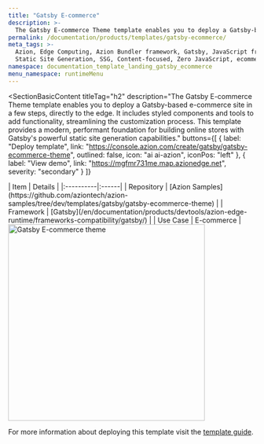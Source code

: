 ```yaml
---
title: "Gatsby E-commerce"
description: >-
  The Gatsby E-commerce Theme template enables you to deploy a Gatsby-based e-commerce site in a few steps, directly to the edge. It includes styled components and tools to add functionality, streamlining the customization process.
permalink: /documentation/products/templates/gatsby-ecommerce/
meta_tags: >-
  Azion, Edge Computing, Azion Bundler framework, Gatsby, JavaScript frameworks,
  Static Site Generation, SSG, Content-focused, Zero JavaScript, ecommerce
namespace: documentation_template_landing_gatsby_ecommerce
menu_namespace: runtimeMenu
---
```



<SectionBasicContent
  titleTag="h2"
  description="The Gatsby E-commerce Theme template enables you to deploy a Gatsby-based e-commerce site in a few steps, directly to the edge. It includes styled components and tools to add functionality, streamlining the customization process. This template provides a modern, performant foundation for building online stores with Gatsby's powerful static site generation capabilities."
  buttons={[
    { label: "Deploy template", link: "https://console.azion.com/create/gatsby/gatsby-ecommerce-theme", outlined: false, icon: "ai ai-azion", iconPos: "left" },
    { label: "View demo", link: "https://mgfmr731me.map.azionedge.net", severity: "secondary" }
  ]}
>
  <Fragment slot="content">
    <div style="flex: 1; min-width: 300px;">
      | Item | Details |
      |:----------|:------|
      | Repository | [Azion Samples](https://github.com/aziontech/azion-samples/tree/dev/templates/gatsby/gatsby-ecommerce-theme) |
      | Framework | [Gatsby](/en/documentation/products/devtools/azion-edge-runtime/frameworks-compatibility/gatsby/) |
      | Use Case | E-commerce |
    </div>
    <div style="display: flex; justify-content: center; align-items: center; flex: 1;">
      <img src="/assets/docs/images/uploads/template-showcase/gatsby/gatsby-ecommerce.png" width="400" alt="Gatsby E-commerce theme" style="min-width: 100%; max-width: 100%; height: auto;" />
    </div>
  </Fragment>
</SectionBasicContent>

For more information about deploying this template visit the [template guide](/en/documentation/products/guides/gatsby-ecommerce-theme/).